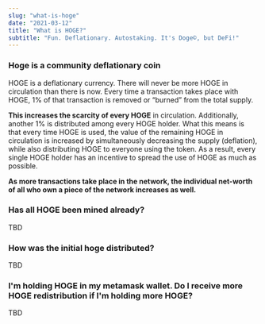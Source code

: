 ```yaml
---
slug: "what-is-hoge"
date: "2021-03-12"
title: "What is HOGE?"
subtitle: "Fun. Deflationary. Autostaking. It's Doge©, but DeFi!"
---
```



<Content>
<Section>
  
<h3>Hoge is a community deflationary coin</h3>
<p>
    HOGE is a deflationary currency. There will never be more HOGE in
    circulation than there is now. Every time a transaction takes place with
    HOGE, 1% of that transaction is removed or “burned” from the total supply.
</p>
<p>
  <strong>This increases the scarcity of every HOGE</strong> in circulation.
  Additionally, another 1% is distributed among every HOGE holder. What this
  means is that every time HOGE is used, the value of the remaining HOGE in
  circulation is increased by simultaneously decreasing the supply (deflation),
  while also distributing HOGE to everyone using the token. As a result, every
  single HOGE holder has an incentive to spread the use of HOGE as much as
  possible.
</p>
<p>
    <strong>
    As more transactions take place in the network, the individual net-worth of
    all who own a piece of the network increases as well.
    </strong>
</p>

<h3>Has all HOGE been mined already?</h3>
<p>TBD</p>
<h3>How was the initial hoge distributed?</h3>
<p>TBD</p>
<h3>
  I'm holding HOGE in my metamask wallet. Do I receive more HOGE redistribution
  if I'm holding more HOGE?
</h3>
<p>TBD</p>
</Section>
</Content>
